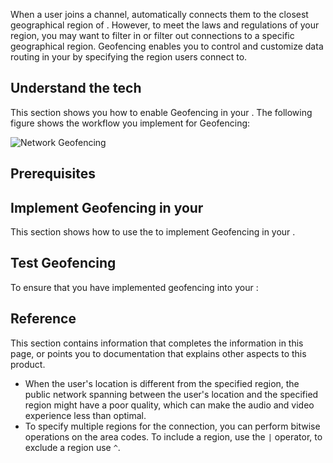 

When a user joins a channel, <Vpd k="SDK" /> automatically connects them to the closest geographical region of <Vg k="AGORA_BACKEND" />. However, to meet the laws and regulations of your region, you may want to filter in or filter out connections to a specific geographical region. <Vg k="COMPANY" /> Geofencing enables you to control and customize data routing in your <Vpl k="CLIENT" /> by specifying the <Vg k="AGORA_BACKEND" /> region users connect to.

## Understand the tech

This section shows you how to enable Geofencing in your <Vpl k="CLIENT" />. The following figure shows the workflow you implement for Geofencing:

![Network Geofencing](/images/common/geofencing.png)

## Prerequisites

<Prerequisites />

## Implement Geofencing in your <Vpl k="CLIENT" />

This section shows how to use the <Vpd k="SDK" /> to implement Geofencing in your <Vpl k="CLIENT" />.

<ProjectImplement />

## Test Geofencing

To ensure that you have implemented geofencing into your <Vpl k="CLIENT" />:

<ProjectTest />

## Reference

This section contains information that completes the information in this page, or points you to documentation that explains other aspects to this product.

- When the user's location is different from the specified region, the public network spanning between the user's location and the specified region might have a poor quality, which can make the audio and video experience less than optimal.
- To specify multiple regions for the connection, you can perform bitwise operations on the area codes. To include a region, use the `|` operator, to exclude a region  use `^`. 

<Reference />

